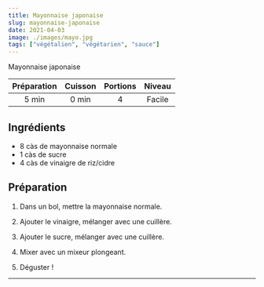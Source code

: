 ```yaml
---
title: Mayonnaise japonaise
slug: mayonnaise-japonaise
date: 2021-04-03
image: ./images/mayo.jpg
tags: ["végétalien", "végétarien", "sauce"]
---
```


<StyledParagraph>Mayonnaise japonaise</StyledParagraph>

| Préparation | Cuisson | Portions | Niveau |
| :-: | :-: | :-: | :-: |
| 5 min | 0 min | 4 | Facile |

## Ingrédients
- <ListItem>8 càs de mayonnaise normale</ListItem>
- <ListItem>1 càs 	de sucre</ListItem>
- <ListItem>4 càs de vinaigre de riz/cidre</ListItem>

## Préparation

1. Dans un bol, mettre la mayonnaise normale.

2. Ajouter le vinaigre, mélanger avec une cuillère.

3. Ajouter le sucre, mélanger avec une cuillère.

4. Mixer avec un mixeur plongeant.

5. Déguster !
---
